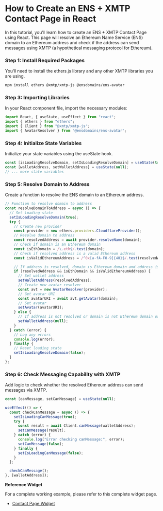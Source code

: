 # How to Create an ENS + XMTP Contact Page in React

In this tutorial, you'll learn how to create an ENS + XMTP Contact Page using React. This page will resolve an Ethereum Name Service (ENS) domain to an Ethereum address and check if the address can send messages using XMTP (a hypothetical messaging protocol for Ethereum).

### Step 1: Install Required Packages

You'll need to install the ethers.js library and any other XMTP libraries you are using.

```bash
npm install ethers @xmtp/xmtp-js @ensdomains/ens-avatar
```

### Step 3: Importing Libraries

In your React component file, import the necessary modules:

```jsx
import React, { useState, useEffect } from "react";
import { ethers } from "ethers";
import { Client } from "@xmtp/xmtp-js";
import { AvatarResolver } from "@ensdomains/ens-avatar";
```

### Step 4: Initialize State Variables

Initialize your state variables using the useState hook.

```jsx
const [isLoadingResolveDomain, setIsLoadingResolveDomain] = useState(true);
const [walletAddress, setWalletAddress] = useState(null);
// ... more state variables
```

### Step 5: Resolve Domain to Address

Create a function to resolve the ENS domain to an Ethereum address.

```jsx
// Function to resolve domain to address
const resolveDomainToAddress = async () => {
  // Set loading state
  setIsLoadingResolveDomain(true);
  try {
    // Create new provider
    const provider = new ethers.providers.CloudflareProvider();
    // Resolve domain to address
    const resolvedAddress = await provider.resolveName(domain);
    // Check if domain is an Ethereum domain
    const isEthDomain = /\.eth$/.test(domain);
    // Check if resolved address is a valid Ethereum address
    const isValidEthereumAddress = /^0x[a-fA-F0-9]{40}$/.test(resolvedAddress);

    // If address is resolved, domain is Ethereum domain and address is valid
    if (resolvedAddress && isEthDomain && isValidEthereumAddress) {
      // Set wallet address
      setWalletAddress(resolvedAddress);
      // Create new avatar resolver
      const avt = new AvatarResolver(provider);
      // Get avatar URI
      const avatarURI = await avt.getAvatar(domain);
      // Set avatar
      setAvatar(avatarURI);
    } else {
      // If address is not resolved or domain is not Ethereum domain or address is not valid, set wallet address to null
      setWalletAddress(null);
    }
  } catch (error) {
    // Log any errors
    console.log(error);
  } finally {
    // Reset loading state
    setIsLoadingResolveDomain(false);
  }
};
```

### Step 6: Check Messaging Capability with XMTP

Add logic to check whether the resolved Ethereum address can send messages via XMTP.

```jsx
const [canMessage, setCanMessage] = useState(null);

useEffect(() => {
  const checkCanMessage = async () => {
    setIsLoadingCanMessage(true);
    try {
      const result = await Client.canMessage(walletAddress);
      setCanMessage(result);
    } catch (error) {
      console.log("Error checking canMessage:", error);
      setCanMessage(false);
    } finally {
      setIsLoadingCanMessage(false);
    }
  };

  checkCanMessage();
}, [walletAddress]);
```

**Reference Widget**

For a complete working example, please refer to this complete widget page.

- [Contact Page Widget](/Widgets/ContactPage)
